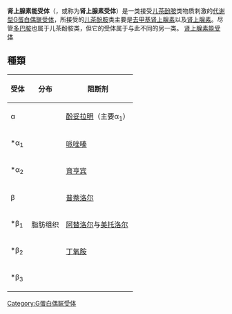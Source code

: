 {{multiple image
 | align     = right
 | direction = vertical
 | width1    = 150
 | image1    = Adrenalin - Adrenaline.svg
 | caption1  = [[肾上腺素|肾上腺素]]
 | image2    = Noradrenalin - Noradrenaline.svg
 | width2    = 130
 | caption2  = [[去甲基肾上腺素|去甲基肾上腺素]]
}}
'''肾上腺素能受体'''（{{lang-en|Adrenergic receptors}}，或称为'''肾上腺素受体'''）是一类接受[[儿茶酚胺|儿茶酚胺]]类物质刺激的[[代谢型受体|代谢型]][[G蛋白偶联受体|G蛋白偶联受体]]，所接受的[[儿茶酚胺|儿茶酚胺]]类主要是[[去甲基肾上腺素|去甲基肾上腺素]]以及[[肾上腺素|肾上腺素]]。尽管[[多巴胺|多巴胺]]也属于儿茶酚胺类，但它的受体属于与此不同的另一类。
[[分类:肾上腺素能受体|]]

==種類==
{| class="wikitable"
|-
! 受体 !! 分布 !! 阻断剂
|-
| α || || [[酚妥拉明|酚妥拉明]]（主要α<sub>1</sub>）
|-
| *α<sub>1</sub> || || [[哌唑嗪|哌唑嗪]]
|-
| *α<sub>2</sub> || || [[育亨宾|育亨宾]]
|-
| β || || [[普萘洛尔|普萘洛尔]]
|-
| *β<sub>1</sub> || 脂肪组织 || [[阿替洛尔|阿替洛尔]]与[[美托洛尔|美托洛尔]]
|-
| *β<sub>2</sub> || || [[丁氧胺|丁氧胺]]
|-
| *β<sub>3</sub> || ||
|}

{{G蛋白偶联受体}}

[[Category:G蛋白偶联受体|Category:G蛋白偶联受体]]